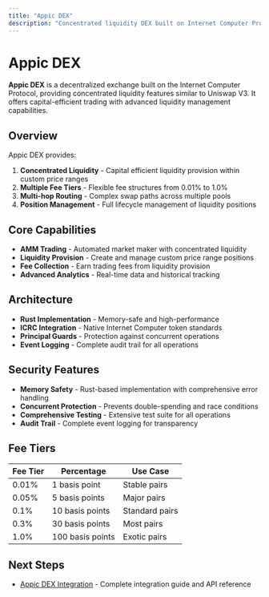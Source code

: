 ```yaml
---
title: "Appic DEX"
description: "Concentrated liquidity DEX built on Internet Computer Protocol"
---
```


# Appic DEX

**Appic DEX** is a decentralized exchange built on the Internet Computer Protocol, providing concentrated liquidity features similar to Uniswap V3. It offers capital-efficient trading with advanced liquidity management capabilities.

## Overview

Appic DEX provides:

1. **Concentrated Liquidity** - Capital efficient liquidity provision within custom price ranges
2. **Multiple Fee Tiers** - Flexible fee structures from 0.01% to 1.0%
3. **Multi-hop Routing** - Complex swap paths across multiple pools
4. **Position Management** - Full lifecycle management of liquidity positions

## Core Capabilities

- **AMM Trading** - Automated market maker with concentrated liquidity
- **Liquidity Provision** - Create and manage custom price range positions
- **Fee Collection** - Earn trading fees from liquidity provision
- **Advanced Analytics** - Real-time data and historical tracking

## Architecture

- **Rust Implementation** - Memory-safe and high-performance
- **ICRC Integration** - Native Internet Computer token standards
- **Principal Guards** - Protection against concurrent operations
- **Event Logging** - Complete audit trail for all operations

## Security Features

- **Memory Safety** - Rust-based implementation with comprehensive error handling
- **Concurrent Protection** - Prevents double-spending and race conditions
- **Comprehensive Testing** - Extensive test suite for all operations
- **Audit Trail** - Complete event logging for transparency

## Fee Tiers

| Fee Tier | Percentage | Use Case |
|----------|------------|----------|
| 0.01% | 1 basis point | Stable pairs |
| 0.05% | 5 basis points | Major pairs |
| 0.1% | 10 basis points | Standard pairs |
| 0.3% | 30 basis points | Most pairs |
| 1.0% | 100 basis points | Exotic pairs |

## Next Steps

- [Appic DEX Integration](appic_dex_integration.md) - Complete integration guide and API reference